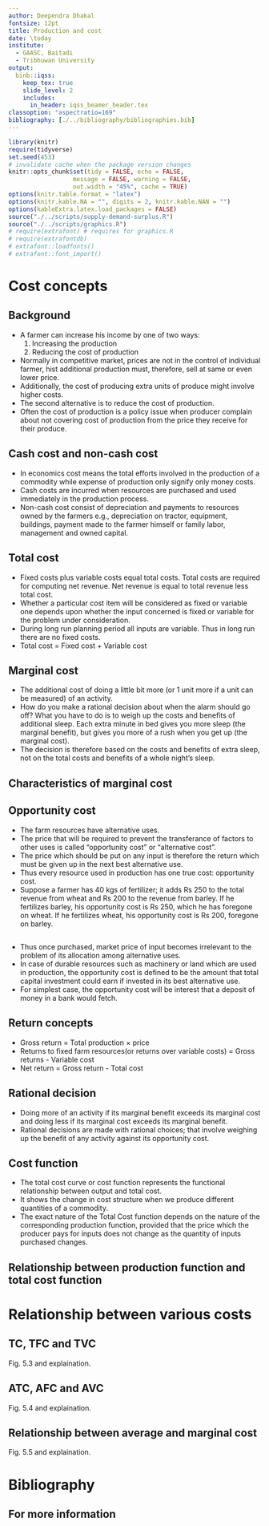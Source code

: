 ```yaml
---
author: Deependra Dhakal
fontsize: 12pt
title: Production and cost
date: \today
institute:
  - GAASC, Baitadi
  - Tribhuwan University 
output: 
  binb::iqss:
    keep_tex: true
    slide_level: 2
    includes:
      in_header: iqss_beamer_header.tex
classoption: "aspectratio=169"
bibliography: [./../bibliography/bibliographies.bib]
---
```


```r
library(knitr)
require(tidyverse)
set.seed(453)
# invalidate cache when the package version changes
knitr::opts_chunk$set(tidy = FALSE, echo = FALSE, 
                  message = FALSE, warning = FALSE,
                  out.width = "45%", cache = TRUE)
options(knitr.table.format = "latex")
options(knitr.kable.NA = "", digits = 2, knitr.kable.NAN = "")
options(kableExtra.latex.load_packages = FALSE)
source("./../scripts/supply-demand-surplus.R")
source("./../scripts/graphics.R")
# require(extrafont) # requires for graphics.R
# require(extrafontdb)
# extrafont::loadfonts()
# extrafont::font_import()
```

# Cost concepts

## Background

- A farmer can increase his income by one of two ways:
  1. Increasing the production
  2. Reducing the cost of production
- Normally in competitive market, prices are not in the control of individual farmer, hist additional production must, therefore, sell at same or even lower price.
- Additionally, the cost of producing extra units of produce might involve higher costs.
- The second alternative is to reduce the cost of production.
- Often the cost of production is a policy issue when producer complain about not covering cost of production from the price they receive for their produce.

## Cash cost and non-cash cost

- In economics cost means the total efforts involved in the production of a commodity while expense of production only signify only money costs.
- Cash costs are incurred when resources are purchased and used immediately in the production process.
- Non-cash cost consist of depreciation and payments to resources owned by the farmers e.g., depreciation on tractor, equipment, buildings, payment made to the farmer himself or family labor, management and owned capital.

## Total cost

- Fixed costs plus variable costs equal total costs. Total costs are required for computing net revenue. Net revenue is equal to total revenue less total cost.
- Whether a particular cost item will be considered as fixed or variable one depends upon whether the input concerned is fixed or variable for the problem under consideration.
- During long run planning period all inputs are variable. Thus in long run there are no fixed costs.
- Total cost = Fixed cost + Variable cost

## Marginal cost

- The additional cost of doing a little bit more (or 1 unit more if a unit can be measured) of an activity.
- How do you make a rational decision about when the alarm should go off? What you have to do is to weigh up the costs and benefits of additional sleep. Each extra minute in bed gives you more sleep (the marginal benefit), but gives you more of a rush when you get up (the marginal cost).
- The decision is therefore based on the costs and benefits of extra sleep, not on the total costs and benefits of a whole night’s sleep.

## Characteristics of marginal cost

## Opportunity cost

- The farm resources have alternative uses.
- The price that will be required to prevent the transferance of factors to other uses is called "opportunity cost" or "alternative cost".
- The price which should be put on any input is therefore the return which must be given up in the next best alternative use.
- Thus every resource used in production has one true cost: opportunity cost.
- Suppose a farmer has 40 kgs of fertilizer; it adds Rs 250 to the total revenue from wheat and Rs 200 to the revenue from barley. If he fertilizes barley, his opportunity cost is Rs 250, which he has foregone on wheat. If he fertilizes wheat, his opportunity cost is Rs 200, foregone on barley.

##

- Thus once purchased, market price of input becomes irrelevant to the problem of its allocation among alternative uses.
- In case of durable resources such as machinery or land which are used in production, the opportunity cost is defined to be the amount that total capital investment could earn if invested in its best alternative use.
- For simplest case, the opportunity cost will be interest that a deposit of money in a bank would fetch.

## Return concepts

- Gross return = Total production $\times$ price
- Returns to fixed farm resources(or returns over variable costs) = Gross returns - Variable cost
- Net return = Gross return - Total cost

## Rational decision

- Doing more of an activity if its marginal benefit exceeds its marginal cost and doing less if its marginal cost exceeds its marginal benefit.
- Rational decisions are made with rational choices; that involve weighing up the benefit of any activity against its opportunity cost.

## Cost function

- The total cost curve or cost function represents the functional relationship between output and total cost.
- It shows the change in cost structure when we produce different quantities of a commodity.
- The exact nature of the Total Cost function depends on the nature of the corresponding production function, provided that the price which the producer pays for inputs does not change as the quantity of inputs purchased changes.

## Relationship between production function and total cost function


# Relationship between various costs

## TC, TFC and TVC

Fig. 5.3 and explaination.


## ATC, AFC and AVC

Fig. 5.4 and explaination.

## Relationship between average and marginal cost

Fig. 5.5 and explaination.

# Bibliography

## For more information
